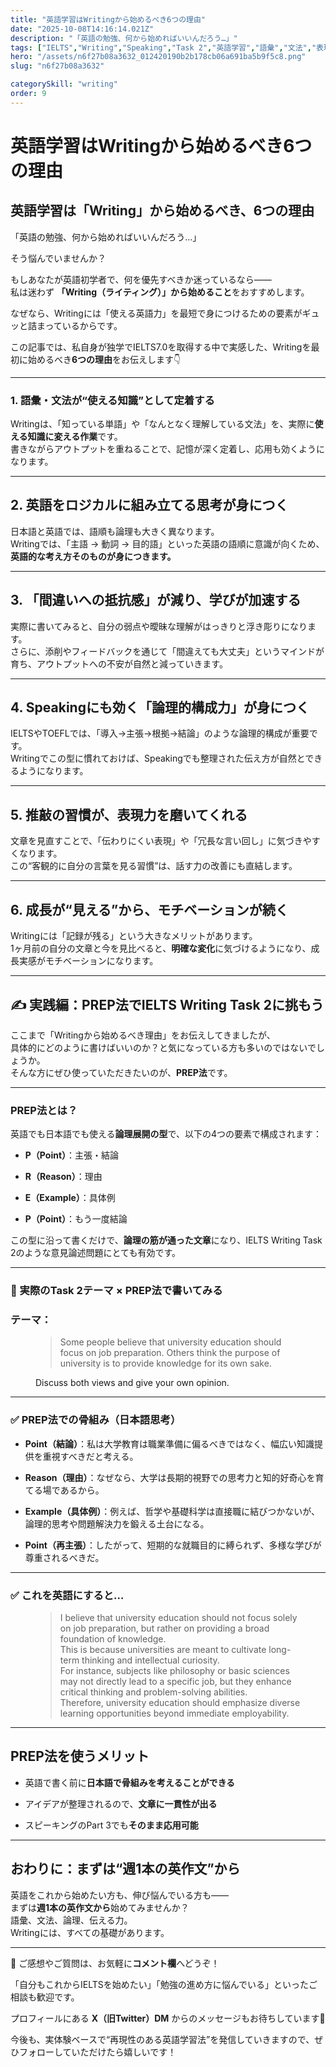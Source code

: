 ```yaml
---
title: "英語学習はWritingから始めるべき6つの理由"
date: "2025-10-08T14:16:14.021Z"
description: "「英語の勉強、何から始めればいいんだろう…」"
tags: ["IELTS","Writing","Speaking","Task 2","英語学習","語彙","文法","表現"]
hero: "/assets/n6f27b08a3632_012420190b2b178cb06a691ba5b9f5c8.png"
slug: "n6f27b08a3632"

categorySkill: "writing"
order: 9
---
```




<h1>英語学習はWritingから始めるべき6つの理由</h1>
<figure name="e0165c7d-7124-47c1-8e5a-b0c0fe25bb17"><OptimizedImage
  src="/assets/n6f27b08a3632_012420190b2b178cb06a691ba5b9f5c8.png"
/><figcaption></figcaption></figure><h2 name="3532e748-f101-4865-974f-1bd21da8d8e0" id="3532e748-f101-4865-974f-1bd21da8d8e0">英語学習は「Writing」から始めるべき、6つの理由</h2><p name="fa63d656-6574-4d58-a7e5-2a6b779b0cd5" id="fa63d656-6574-4d58-a7e5-2a6b779b0cd5">「英語の勉強、何から始めればいいんだろう…」</p><p name="4a1fa957-98a1-43ea-b13d-e3b3081adc92" id="4a1fa957-98a1-43ea-b13d-e3b3081adc92">そう悩んでいませんか？</p><p name="4f5d5885-81e9-41c4-b88a-17377354df8f" id="4f5d5885-81e9-41c4-b88a-17377354df8f">もしあなたが英語初学者で、何を優先すべきか迷っているなら——<br />私は迷わず <strong>「Writing（ライティング）」から始めること</strong>をおすすめします。</p><p name="85bf1a28-6023-4d40-939f-f188598ee4a2" id="85bf1a28-6023-4d40-939f-f188598ee4a2">なぜなら、Writingには「使える英語力」を最短で身につけるための要素がギュッと詰まっているからです。</p><p name="eb83078d-ab29-4bf0-a4a5-4f23c91324c2" id="eb83078d-ab29-4bf0-a4a5-4f23c91324c2">この記事では、私自身が独学でIELTS7.0を取得する中で実感した、Writingを最初に始めるべき<strong>6つの理由</strong>をお伝えします👇</p><hr /><h3 name="337dea62-be2c-4f21-9084-5ccbf6152383" id="337dea62-be2c-4f21-9084-5ccbf6152383">1. 語彙・文法が“使える知識”として定着する</h3><figure name="1c4505e7-501e-4d57-b30d-1df9c8e4e5c4" id="1c4505e7-501e-4d57-b30d-1df9c8e4e5c4"><OptimizedImage
  src="/assets/n6f27b08a3632_1757245429-c6lth0qbejA2gSwsazfI3G9X.png"
  width={620}
  height={349}
/><figcaption></figcaption></figure><p name="b4f37f97-581a-4abc-8855-fb7ea45b5314" id="b4f37f97-581a-4abc-8855-fb7ea45b5314">Writingは、「知っている単語」や「なんとなく理解している文法」を、実際に<strong>使える知識に変える作業</strong>です。<br />書きながらアウトプットを重ねることで、記憶が深く定着し、応用も効くようになります。</p><hr /><h2 name="e120222c-00ad-4277-aa0f-5fc23d27c4be" id="e120222c-00ad-4277-aa0f-5fc23d27c4be">2. 英語をロジカルに組み立てる思考が身につく</h2><figure name="9960a646-e43c-473f-b67c-a23b4ac062e6" id="9960a646-e43c-473f-b67c-a23b4ac062e6"><OptimizedImage
  src="/assets/n6f27b08a3632_1757245438-o1jny6iCA5Ktwq0VBelOLa97.png"
  width={620}
  height={351}
/><figcaption></figcaption></figure><p name="cbddfd23-e95c-4ad4-baca-d7105cabc4f9" id="cbddfd23-e95c-4ad4-baca-d7105cabc4f9">日本語と英語では、語順も論理も大きく異なります。<br />Writingでは、「主語 → 動詞 → 目的語」といった英語の語順に意識が向くため、<strong>英語的な考え方そのものが身につきます。</strong></p><hr /><h2 name="63839c85-cc56-4e28-bf00-7c4f994e1e3c" id="63839c85-cc56-4e28-bf00-7c4f994e1e3c">3. 「間違いへの抵抗感」が減り、学びが加速する</h2><figure name="1be6df20-076e-414f-8806-aa721415ce78" id="1be6df20-076e-414f-8806-aa721415ce78"><OptimizedImage
  src="/assets/n6f27b08a3632_1757245447-8yIUeLtY1SVfhW9zEACwxJl6.png"
  width={620}
  height={352}
/><figcaption></figcaption></figure><p name="897c3ce1-a40f-45ec-a381-cbbc19ca8e1e" id="897c3ce1-a40f-45ec-a381-cbbc19ca8e1e">実際に書いてみると、自分の弱点や曖昧な理解がはっきりと浮き彫りになります。<br />さらに、添削やフィードバックを通じて「間違えても大丈夫」というマインドが育ち、アウトプットへの不安が自然と減っていきます。</p><hr /><h2 name="5f4c2cff-4c10-458d-a68e-34edaf3040e6" id="5f4c2cff-4c10-458d-a68e-34edaf3040e6">4. Speakingにも効く「論理的構成力」が身につく</h2><figure name="c36608d6-8732-4883-aa75-0e350188931f" id="c36608d6-8732-4883-aa75-0e350188931f"><OptimizedImage
  src="/assets/n6f27b08a3632_1757245456-GXD3vN0AfFY2RpnmWbUea8LB.png"
  width={620}
  height={348}
/><figcaption></figcaption></figure><p name="13aae382-3b83-4925-acb8-3c16e761a865" id="13aae382-3b83-4925-acb8-3c16e761a865">IELTSやTOEFLでは、「導入→主張→根拠→結論」のような論理的構成が重要です。<br />Writingでこの型に慣れておけば、Speakingでも整理された伝え方が自然とできるようになります。</p><hr /><h2 name="7b64ad11-427d-4be7-9881-065afc373f8c" id="7b64ad11-427d-4be7-9881-065afc373f8c">5. 推敲の習慣が、表現力を磨いてくれる</h2><figure name="2873fe78-1f47-41f6-aa02-aea5db3e1d9e" id="2873fe78-1f47-41f6-aa02-aea5db3e1d9e"><OptimizedImage
  src="/assets/n6f27b08a3632_1757245464-CavjJr8BsVopDmMPc9tLE7QW.png"
  width={620}
  height={349}
/><figcaption></figcaption></figure><p name="272c502a-ded3-4032-a2ff-da94e743ceec" id="272c502a-ded3-4032-a2ff-da94e743ceec">文章を見直すことで、「伝わりにくい表現」や「冗長な言い回し」に気づきやすくなります。<br />この“客観的に自分の言葉を見る習慣”は、話す力の改善にも直結します。</p><hr /><h2 name="d0406ae6-8da7-4f84-8772-858817bf19d9" id="d0406ae6-8da7-4f84-8772-858817bf19d9">6. 成長が“見える”から、モチベーションが続く</h2><figure name="cb59ecbf-e577-430a-ae83-00de789c76e3" id="cb59ecbf-e577-430a-ae83-00de789c76e3"><OptimizedImage
  src="/assets/n6f27b08a3632_1757245473-V8tWyxfSIXg4Z2mBsLYhEe6T.png"
  width={620}
  height={350}
/><figcaption></figcaption></figure><p name="220b9945-9151-43c5-b921-f09e8ba7f976" id="220b9945-9151-43c5-b921-f09e8ba7f976">Writingには「記録が残る」という大きなメリットがあります。<br />1ヶ月前の自分の文章と今を見比べると、<strong>明確な変化</strong>に気づけるようになり、成長実感がモチベーションになります。</p><hr /><h2 name="26c45e17-5fd0-437a-bfa2-dd074e5dfff1" id="26c45e17-5fd0-437a-bfa2-dd074e5dfff1">✍️ 実践編：PREP法でIELTS Writing Task 2に挑もう</h2><figure name="4d077719-cbe4-4204-96b2-bf63f9893083" id="4d077719-cbe4-4204-96b2-bf63f9893083"><OptimizedImage
  src="/assets/n6f27b08a3632_1757245491-ilgtvCI2fPDsyQwFA6Uep4Km.png"
  width={620}
  height={347}
/><figcaption></figcaption></figure><p name="c4b53eb3-03f7-4968-ba8f-bb340ec564cc" id="c4b53eb3-03f7-4968-ba8f-bb340ec564cc">ここまで「Writingから始めるべき理由」をお伝えしてきましたが、<br />具体的にどのように書けばいいのか？と気になっている方も多いのではないでしょうか。<br />そんな方にぜひ使っていただきたいのが、<strong>PREP法</strong>です。</p><hr /><h3 name="430d23df-c7d4-46a2-b075-2646e8a5a513" id="430d23df-c7d4-46a2-b075-2646e8a5a513">PREP法とは？</h3><p name="309bbbc5-02c7-4ab0-ab1e-22ba089142f3" id="309bbbc5-02c7-4ab0-ab1e-22ba089142f3">英語でも日本語でも使える<strong>論理展開の型</strong>で、以下の4つの要素で構成されます：</p><ul name="58395a5f-f192-406f-9cfd-b33f8e1fcb63" id="58395a5f-f192-406f-9cfd-b33f8e1fcb63"><li><p name="1ec4af30-cdd8-4b92-a192-aa44053c4a16" id="1ec4af30-cdd8-4b92-a192-aa44053c4a16"><strong>P（Point）</strong>：主張・結論</p></li><li><p name="812955d3-18f6-41f1-a6fd-1ad4a8223dcc" id="812955d3-18f6-41f1-a6fd-1ad4a8223dcc"><strong>R（Reason）</strong>：理由</p></li><li><p name="54f71255-6c07-4c4a-b208-7aafed062d60" id="54f71255-6c07-4c4a-b208-7aafed062d60"><strong>E（Example）</strong>：具体例</p></li><li><p name="166c6ee9-41d1-4447-a83d-df8276eda8b6" id="166c6ee9-41d1-4447-a83d-df8276eda8b6"><strong>P（Point）</strong>：もう一度結論</p></li></ul><p name="74b2dc78-db42-4a0c-a71d-2a3b24afccd0" id="74b2dc78-db42-4a0c-a71d-2a3b24afccd0">この型に沿って書くだけで、<strong>論理の筋が通った文章</strong>になり、IELTS Writing Task 2のような意見論述問題にとても有効です。</p><hr /><h3 name="602612af-16c5-40ba-a667-90ac4605ee7d" id="602612af-16c5-40ba-a667-90ac4605ee7d">🧪 実際のTask 2テーマ × PREP法で書いてみる</h3><figure name="a364f68f-0043-4380-9401-2185f178b473" id="a364f68f-0043-4380-9401-2185f178b473"><OptimizedImage
  src="/assets/n6f27b08a3632_1757245542-fAxbyKwcPeRmOGt0iNJ1HshB.png"
  width={620}
  height={351}
/><figcaption></figcaption></figure><h3 name="825fdbd7-66e7-4029-9acf-81536e76469a" id="825fdbd7-66e7-4029-9acf-81536e76469a">テーマ：</h3><figure name="d5cacd9a-1eb5-4566-bd55-b34dc814ef1a" id="d5cacd9a-1eb5-4566-bd55-b34dc814ef1a"><blockquote><p name="c4668bf4-f480-44f8-9796-e251fe1f88f4" id="c4668bf4-f480-44f8-9796-e251fe1f88f4">Some people believe that university education should focus on job preparation. Others think the purpose of university is to provide knowledge for its own sake.</p></blockquote><figcaption>Discuss both views and give your own opinion.</figcaption></figure><hr /><h3 name="bbe023ac-d2a6-41c0-ac6c-d5d594a04a2c" id="bbe023ac-d2a6-41c0-ac6c-d5d594a04a2c">✅ PREP法での骨組み（日本語思考）</h3><ul name="f5a5750f-ad5f-49db-a1f6-64430b85487e" id="f5a5750f-ad5f-49db-a1f6-64430b85487e"><li><p name="2a7d0de5-70c0-4abb-a210-63f909f5982a" id="2a7d0de5-70c0-4abb-a210-63f909f5982a"><strong>Point（結論）</strong>：私は大学教育は職業準備に偏るべきではなく、幅広い知識提供を重視すべきだと考える。</p></li><li><p name="1653dae1-ff5b-4442-93eb-86eb19e4872e" id="1653dae1-ff5b-4442-93eb-86eb19e4872e"><strong>Reason（理由）</strong>：なぜなら、大学は長期的視野での思考力と知的好奇心を育てる場であるから。</p></li><li><p name="fcc01bfc-b89c-4814-9f80-eb8a556ba170" id="fcc01bfc-b89c-4814-9f80-eb8a556ba170"><strong>Example（具体例）</strong>：例えば、哲学や基礎科学は直接職に結びつかないが、論理的思考や問題解決力を鍛える土台になる。</p></li><li><p name="e4e68e65-8bd6-434d-93fb-608e898215d7" id="e4e68e65-8bd6-434d-93fb-608e898215d7"><strong>Point（再主張）</strong>：したがって、短期的な就職目的に縛られず、多様な学びが尊重されるべきだ。</p></li></ul><hr /><h3 name="1b964e8e-4b99-4524-9ba4-7ef02a4a82ce" id="1b964e8e-4b99-4524-9ba4-7ef02a4a82ce">✅ これを英語にすると…</h3><figure name="6f00f9f1-b03a-4d4b-9fe7-58f3b0f737ad" id="6f00f9f1-b03a-4d4b-9fe7-58f3b0f737ad"><blockquote><p name="360760d8-5055-40fd-a770-2e99a12e1e9a" id="360760d8-5055-40fd-a770-2e99a12e1e9a">I believe that university education should not focus solely on job preparation, but rather on providing a broad foundation of knowledge.<br />This is because universities are meant to cultivate long-term thinking and intellectual curiosity. <br />For instance, subjects like philosophy or basic sciences may not directly lead to a specific job, but they enhance critical thinking and problem-solving abilities. <br />Therefore, university education should emphasize diverse learning opportunities beyond immediate employability.</p></blockquote><figcaption></figcaption></figure><hr /><h2 name="c9cff43d-4a5b-46dd-a0e7-b5a0403e484d" id="c9cff43d-4a5b-46dd-a0e7-b5a0403e484d">PREP法を使うメリット</h2><ul name="a6e2a2ef-aa61-4ab9-8814-6d9089b88d92" id="a6e2a2ef-aa61-4ab9-8814-6d9089b88d92"><li><p name="d6132e5f-2289-4e4e-a7b8-61eaf96ed006" id="d6132e5f-2289-4e4e-a7b8-61eaf96ed006">英語で書く前に<strong>日本語で骨組みを考えることができる</strong></p></li><li><p name="6207beba-b992-402d-a4b8-d0d949c38861" id="6207beba-b992-402d-a4b8-d0d949c38861">アイデアが整理されるので、<strong>文章に一貫性が出る</strong></p></li><li><p name="bea53ad3-a6b9-4cd2-9d32-20d4310327ef" id="bea53ad3-a6b9-4cd2-9d32-20d4310327ef">スピーキングのPart 3でも<strong>そのまま応用可能</strong></p></li></ul><hr /><h2 name="ed6262c7-37c3-4516-90e3-55f0e6887900" id="ed6262c7-37c3-4516-90e3-55f0e6887900">おわりに：まずは“週1本の英作文”から</h2><figure name="d26a4f6b-49cd-4a67-b1c9-cf97546e117c" id="d26a4f6b-49cd-4a67-b1c9-cf97546e117c"><OptimizedImage
  src="/assets/n6f27b08a3632_1757245559-bXyLg4OA57RUKlIeEmjGCiF0.png"
  width={620}
  height={350}
/><figcaption></figcaption></figure><p name="5b4393d4-1561-4f05-aaf3-1b25e719429b" id="5b4393d4-1561-4f05-aaf3-1b25e719429b">英語をこれから始めたい方も、伸び悩んでいる方も——<br />まずは<strong>週1本の英作文から</strong>始めてみませんか？<br />語彙、文法、論理、伝える力。<br />Writingには、すべての基礎があります。</p><hr /><p name="c858b424-aba8-4d43-b441-f010238d8c27" id="c858b424-aba8-4d43-b441-f010238d8c27">💬 ご感想やご質問は、お気軽に<strong>コメント欄</strong>へどうぞ！</p><p name="7338ea12-ab55-4d85-a82e-e84a1e1b885b" id="7338ea12-ab55-4d85-a82e-e84a1e1b885b">「自分もこれからIELTSを始めたい」「勉強の進め方に悩んでいる」といったご相談も歓迎です。</p><p name="0fa8e925-aba1-4f64-b3d3-5887e5bc6f1a" id="0fa8e925-aba1-4f64-b3d3-5887e5bc6f1a">プロフィールにある <strong>X（旧Twitter）DM</strong> からのメッセージもお待ちしています📩</p><p name="814f00a8-1041-4551-8216-19b2235b7538" id="814f00a8-1041-4551-8216-19b2235b7538">今後も、実体験ベースで“再現性のある英語学習法”を発信していきますので、ぜひフォローしていただけたら嬉しいです！</p>

